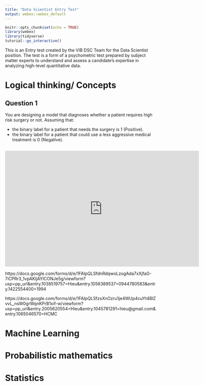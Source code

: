 ```yaml
---
title: "Data Scientist Entry Test"
output: webex::webex_default
---
```


```r
knitr::opts_chunk$set(echo = TRUE)
library(webex)
library(tidyverse)
tutorial::go_interactive()
```

This is an Entry test created by the VIB DSC Team for the Data Scientist position. The test is a form of a psychometric test prepared by subject matter experts to understand and assess a candidate's expertise in analyzing high-level quantitative data.

# Logical thinking/ Concepts

## Question 1

You are designing a model that diagnoses whether a patient requires high risk surgery or not. Assuming that:

- the binary label for a patient that needs the surgery is 1 (Positive).
- the binary label for a patient that could use a less aggressive medical treatment is 0 (Negative).

```sql

```

<iframe src="https://docs.google.com/forms/d/e/1FAIpQLSfdnRdqwoLzogAda7xXjfaG-7iCPRr3_1vpAKljAYICONJe5g/viewform?usp=pp_url&entry.1038519757=Hieu&entry.1056389537=0944780583&entry.1422554400=1994embedded=true" width="640" height="382" frameborder="0" marginheight="0" marginwidth="0">Loading…</iframe>

https://docs.google.com/forms/d/e/1FAIpQLSfdnRdqwoLzogAda7xXjfaG-7iCPRr3_1vpAKljAYICONJe5g/viewform?usp=pp_url&entry.1038519757=Hieu&entry.1056389537=0944780583&entry.1422554400=1994

https://docs.google.com/forms/d/e/1FAIpQLSfzsXnOzru1je4WUp4cuYt4BlZvvL_nsW0grWqnKPrB1xif-w/viewform?usp=pp_url&entry.2005620554=Hieu&entry.1045781291=hieu@gmail.com&entry.1065046570=HCMC

# Machine Learning

# Probabilistic mathematics

# Statistics


